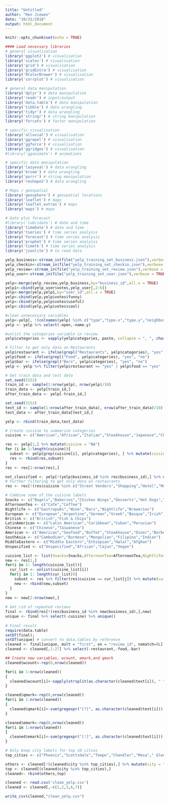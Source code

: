 ```yaml
---
title: "Untitled"
author: "Ren Jiewen"
date: "10/31/2018"
output: html_document
---
```


```r
knitr::opts_chunk$set(echo = TRUE)
```


```r
#### Load necessary libraries
# general visualisation
library('ggplot2') # visualisation
library('scales') # visualisation
library('grid') # visualisation
library('gridExtra') # visualisation
library('RColorBrewer') # visualisation
library('corrplot') # visualisation

# general data manipulation
library('dplyr') # data manipulation
library('readr') # input/output
library('data.table') # data manipulation
library('tibble') # data wrangling
library('tidyr') # data wrangling
library('stringr') # string manipulation
library('forcats') # factor manipulation

# specific visualisation
library('alluvial') # visualisation
library('ggrepel') # visualisation
library('ggforce') # visualisation
library('ggridges') # visualisation
#library('gganimate') # animations

# specific data manipulation
library('lazyeval') # data wrangling
library('broom') # data wrangling
library('purrr') # string manipulation
library('reshape2') # data wrangling

# Maps / geospatial
library('geosphere') # geospatial locations
library('leaflet') # maps
library('leaflet.extras') # maps
library('maps') # maps

# Date plus forecast
#library('lubridate') # date and time
library('timeDate') # date and time
library('tseries') # time series analysis
library('forecast') # time series analysis
library('prophet') # time series analysis
library('timetk') # time series analysis
library('jsonlite') # to read data

yelp_business<-stream_in(file("yelp_training_set_business.json"),verbose = TRUE)
yelp_checkin<-stream_in(file("yelp_training_set_checkin.json"),verbose = TRUE)
yelp_review<-stream_in(file("yelp_training_set_review.json"),verbose = TRUE)
yelp_user<-stream_in(file("yelp_training_set_user.json"),verbose = TRUE)

yelp<-merge(yelp_review,yelp_business,by="business_id",all.x = TRUE)
yelp1<-cbind(yelp_user$votes,yelp_user[,2:6])
yelp<-merge(yelp,yelp1,by="user_id",all.x = TRUE)
yelp<-cbind(yelp,yelp$votes$funny)
yelp<-cbind(yelp,yelp$votes$useful)
yelp<-cbind(yelp,yelp$votes$cool)

#clean unnecessary variables
yelp<-yelp[, !(colnames(yelp) %in% c("type","type.x","type.y","neighborhoods","votes"))]
yelp <- yelp %>% select(-open,-name.y)

#unlist the categories variable in review
yelp$categories <- vapply(yelp$categories, paste, collapse = ", ", character(1L))

# Filter to get only data on Restaurants
yelp$restaurant <- ifelse(grepl("Restaurants", yelp$categories), "yes", "no")
yelp$food <- ifelse(grepl("Food", yelp$categories), "yes", "no")
yelp$bar <- ifelse(grepl("Bars", yelp$categories), "yes", "no")
yelp <- yelp %>% filter(yelp$restaurant == "yes" | yelp$food == "yes" | yelp$bar == "yes")

```

```r
# Get train data and test data 
set.seed(5152)
train_id <- sample(1:nrow(yelp), nrow(yelp)/10)
train_data <- yelp[train_id,]
after_train_data <- yelp[-train_id,]

set.seed(5152)
test_id <- sample(1:nrow(after_train_data), nrow(after_train_data)/10)
test_data <- after_train_data[test_id,]

yelp <- rbind(train_data,test_data)
```

```r
# Create cuisine to summarize categories
cuisine <- c("American","African","Italian","Steakhouse","Japanese","Chinese","Korean","Seafood","French","Indian","Mexican","British","Barbeque","Tapas","Grill","Afternoon Tea","Halal","Deli","Dim Sum","European","International","Latin American","Mediterranean","Caribbean","Southease Asian","Bars","Breakfast","Thai","Pizza","Burger","Bakeries","Vietnamese","Cuban","Sandwiches","Hot Dogs","Fish & Chips","Coffee","Fusion","Ethiopian","Buffet","Desserts","Ice Cream","German","Diner","Fast Food","Filipino","Wine","Greek","Gelato","Tex-Mex","Vegetarian","Donuts","Afghan","Taiwanese","Bagels","Fondue","Middle Eastern","Hawaiian","Soul Food","Mongolian","Cajun","Peruvian","Chicken Wings","Argentine","Breweries","Cambodian","Polish","Basque","Turkish","Gastropubs","Cafe","Persian","Burmese","Nightlife","Scandinavian","Candy Stores","Street Vendors","Shopping","Hotel","Meat Shops","Grocery","Convenience Stores","Farmers Market","Spa","Vegan","Irish")

res <- yelp[1,] %>% mutate(cuisine = "NA")
for (i in 1:length(cuisine)){
  subset <- yelp[grep(cuisine[i], yelp$categories), ] %>% mutate(cuisine = cuisine[i])
  res <- rbind(res,subset)
}
res <- res[2:nrow(res),]

not_classified <- yelp[!(yelp$business_id %in% res$business_id),] %>% mutate(cuisine = "Unspecified")
# Further filtering to get only data on restaurants
res <- res[!(res$cuisine %in% c("Street Vendors","Shopping","Hotel","Meat Shops","Candy Stores","Convenience Stores","Farmers Market","Spa","Grocery")),]

# Combine some of the cuisine labels 
Snacks <- c("Bagels","Bakeries","Chicken Wings","Desserts","Hot Dogs","Ice Cream","Gelato","Sandwiches","Donuts")
AfternoonTea <- c("Cafe","Coffee")
Nightlife <- c("Gastropubs","Wine","Bars","Nightlife","Breweries")
European <- c("European","Argentine","German","Greek","Basque","Irish","Persian","Polish","Tapas","Turkish","Scandinavian","Fondue")
British <- c("British","Fish & Chips")
LatinAmerican <- c("Latin American","Caribbean","Cuban","Peruvian")
Chinese <- c("Chinese","Taiwanese")
American <- c("American","Seafood","Buffet","Steakhouse","Diner","Barbeque","Pizza","Burger","Deli","Soul Food","Hawaiian","Tex-Mex")
SouthAsia <- c("Cambodian","Burmese","Mongolian","Filipino","Indian")
MiddleEastern <- c("Middle Eastern","Ethiopian","Halal","Afghan")
Unspecified <- c("Unspecified","African","Cajun","Vegan")

cuisine_list <- list(Snacks=Snacks,AfternoonTea=AfternoonTea,Nightlife=Nightlife,European=European,British=British,LatinAmerican=LatinAmerican,Chinese=Chinese,American=American,SouthAsia=SouthAsia,MiddleEastern=MiddleEastern)
new <- res[1,]
for(i in 1: length(cuisine_list)){
  cur_list <- unlist(cuisine_list[i])
  for(j in 1: length(cur_list)){
    subset <- res %>% filter(res$cuisine == cur_list[j]) %>% mutate(cuisine = names(cuisine_list)[i])
    new <- rbind(new,subset)
  }
}
new <- new[2:nrow(new),]
 
# Get rid of repeated reviews
final <- rbind(res[!(res$business_id %in% new$business_id),],new)
unique <- final %>% select(-cuisine) %>% unique()
 
# Final result
require(data.table)
setDT(final); 
setDT(unique) # convert to data.tables by reference
cleaned <- final[unique, mult = "first", on = "review_id", nomatch=0L] 
cleaned <- cleaned[,1:27] %>% select(-restaurant,-food,-bar)

```


```r
## Create new variables, wcount, emark,and qmark
cleaned$wcount<-rep(0,nrow(cleaned))

for(i in 1:nrow(cleaned))
{
  cleaned$wcount[i]<-sapply(strsplit(as.character(cleaned$text[i]), " "), length)
}

cleaned$qmark<-rep(0,nrow(cleaned))
for(i in 1:nrow(cleaned))
{
  cleaned$qmark[i]<-sum(gregexpr("[?]", as.character(cleaned$text[i]))[[1]] > 0)
}

cleaned$emark<-rep(0,nrow(cleaned))
for(i in 1:nrow(cleaned))
{
  cleaned$emark[i]<-sum(gregexpr("[!]", as.character(cleaned$text[i]))[[1]] > 0)
}

# Only keep city labels for top 10 cities 
top_cities <- c("Phoenix","Scottsdale","Tempe","Chandler","Mesa"," Glendale","Gilbert","Peoria","Avondale","Surprise")

others <- cleaned[!(cleaned$city %in% top_cities),] %>% mutate(city = "Others")
top <- cleaned[(cleaned$city %in% top_cities),]
cleaned<- rbind(others,top)

cleaned <- read.csv('clean_yelp.csv')
cleaned <- cleaned[,-c(1,2,3,6,7)]

write_csv(cleaned,"clean_yelp.csv")
```

